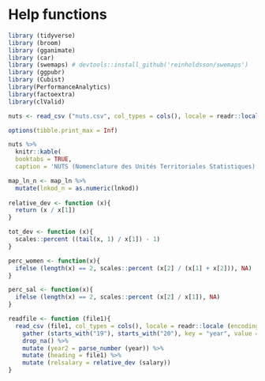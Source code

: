 # Help functions

```r
library (tidyverse) 
library (broom) 
library (gganimate)  
library (car)
library (swemaps) # devtools::install_github('reinholdsson/swemaps')
library (ggpubr)
library (Cubist)
library(PerformanceAnalytics)
library(factoextra)
library(clValid)

nuts <- read_csv ("nuts.csv", col_types = cols(), locale = readr::locale (encoding = "UTF-8"), na = c("..", "NA"))

options(tibble.print_max = Inf)

nuts %>%
  knitr::kable(
  booktabs = TRUE,
  caption = 'NUTS (Nomenclature des Unités Territoriales Statistiques) is the EU\'s hierarchical regional division.') 

map_ln_n <- map_ln %>%
  mutate(lnkod_n = as.numeric(lnkod)) 
  
relative_dev <- function (x){  
  return (x / x[1])  
}  

tot_dev <- function (x){  
  scales::percent ((tail(x, 1) / x[1]) - 1)  
}  

perc_women <- function(x){  
  ifelse (length(x) == 2, scales::percent (x[2] / (x[1] + x[2])), NA)
}  

perc_sal <- function(x){  
  ifelse (length(x) == 2, scales::percent (x[2] / x[1]), NA)
}  

readfile <- function (file1){  
  read_csv (file1, col_types = cols(), locale = readr::locale (encoding = "latin1"), na = c("..", "NA")) %>%  
    gather (starts_with("19"), starts_with("20"), key = "year", value = salary) %>%  
	drop_na() %>%  
    mutate (year2 = parse_number (year)) %>%  
    mutate (heading = file1) %>%  
    mutate (relsalary = relative_dev (salary))  
}
```

